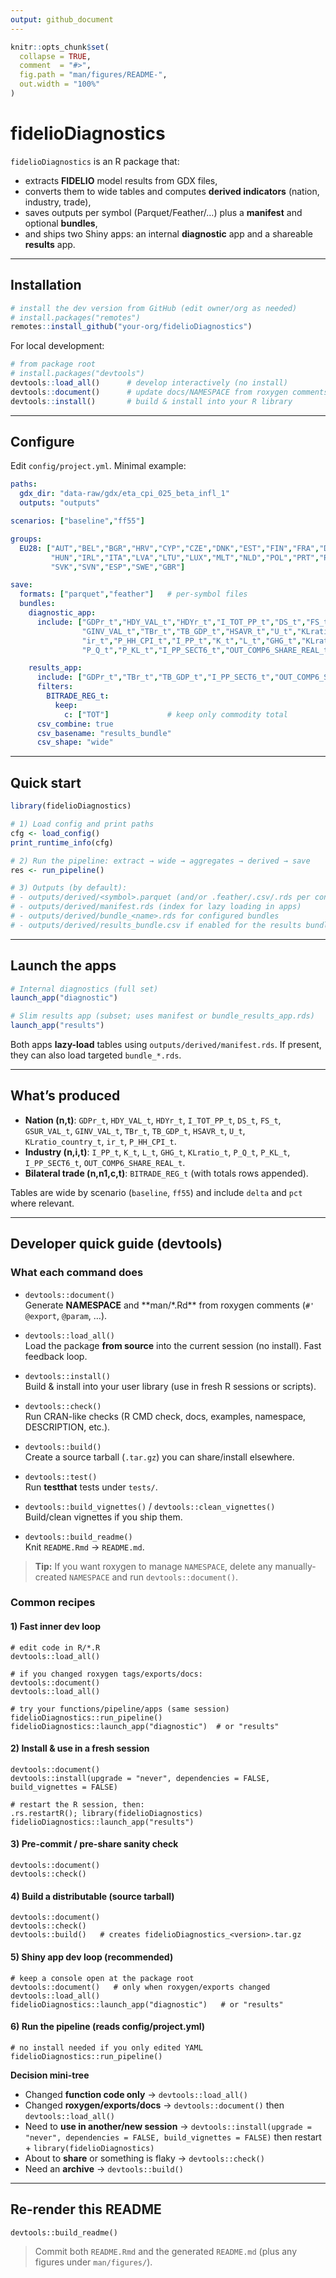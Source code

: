 ```yaml
---
output: github_document
---
```


<!-- README.md is generated from README.Rmd. Please edit that file -->

```r
knitr::opts_chunk$set(
  collapse = TRUE,
  comment  = "#>",
  fig.path = "man/figures/README-",
  out.width = "100%"
)
```

# fidelioDiagnostics

`fidelioDiagnostics` is an R package that:

- extracts **FIDELIO** model results from GDX files,
- converts them to wide tables and computes **derived indicators** (nation, industry, trade),
- saves outputs per symbol (Parquet/Feather/…) plus a **manifest** and optional **bundles**,
- and ships two Shiny apps: an internal **diagnostic** app and a shareable **results** app.

---

## Installation

```r
# install the dev version from GitHub (edit owner/org as needed)
# install.packages("remotes")
remotes::install_github("your-org/fidelioDiagnostics")
```

For local development:

```r
# from package root
# install.packages("devtools")
devtools::load_all()      # develop interactively (no install)
devtools::document()      # update docs/NAMESPACE from roxygen comments
devtools::install()       # build & install into your R library
```

---

## Configure

Edit `config/project.yml`. Minimal example:

```yaml
paths:
  gdx_dir: "data-raw/gdx/eta_cpi_025_beta_infl_1"
  outputs: "outputs"

scenarios: ["baseline","ff55"]

groups:
  EU28: ["AUT","BEL","BGR","HRV","CYP","CZE","DNK","EST","FIN","FRA","DEU","GRC",
         "HUN","IRL","ITA","LVA","LTU","LUX","MLT","NLD","POL","PRT","ROU",
         "SVK","SVN","ESP","SWE","GBR"]

save:
  formats: ["parquet","feather"]   # per-symbol files
  bundles:
    diagnostic_app:
      include: ["GDPr_t","HDY_VAL_t","HDYr_t","I_TOT_PP_t","DS_t","FS_t","GSUR_VAL_t",
                "GINV_VAL_t","TBr_t","TB_GDP_t","HSAVR_t","U_t","KLratio_country_t",
                "ir_t","P_HH_CPI_t","I_PP_t","K_t","L_t","GHG_t","KLratio_t",
                "P_Q_t","P_KL_t","I_PP_SECT6_t","OUT_COMP6_SHARE_REAL_t","BITRADE_REG_t"]

    results_app:
      include: ["GDPr_t","TBr_t","TB_GDP_t","I_PP_SECT6_t","OUT_COMP6_SHARE_REAL_t","BITRADE_REG_t"]
      filters:
        BITRADE_REG_t:
          keep:
            c: ["TOT"]             # keep only commodity total
      csv_combine: true
      csv_basename: "results_bundle"
      csv_shape: "wide"
```

---

## Quick start

```r
library(fidelioDiagnostics)

# 1) Load config and print paths
cfg <- load_config()
print_runtime_info(cfg)

# 2) Run the pipeline: extract → wide → aggregates → derived → save
res <- run_pipeline()

# 3) Outputs (by default):
# - outputs/derived/<symbol>.parquet (and/or .feather/.csv/.rds per config)
# - outputs/derived/manifest.rds (index for lazy loading in apps)
# - outputs/derived/bundle_<name>.rds for configured bundles
# - outputs/derived/results_bundle.csv if enabled for the results bundle
```

---

## Launch the apps

```r
# Internal diagnostics (full set)
launch_app("diagnostic")

# Slim results app (subset; uses manifest or bundle_results_app.rds)
launch_app("results")
```

Both apps **lazy-load** tables using `outputs/derived/manifest.rds`. If present, they can also load targeted `bundle_*.rds`.

---

## What’s produced

- **Nation (n,t)**: `GDPr_t`, `HDY_VAL_t`, `HDYr_t`, `I_TOT_PP_t`, `DS_t`, `FS_t`,
  `GSUR_VAL_t`, `GINV_VAL_t`, `TBr_t`, `TB_GDP_t`, `HSAVR_t`, `U_t`,
  `KLratio_country_t`, `ir_t`, `P_HH_CPI_t`.
- **Industry (n,i,t)**: `I_PP_t`, `K_t`, `L_t`, `GHG_t`, `KLratio_t`, `P_Q_t`,
  `P_KL_t`, `I_PP_SECT6_t`, `OUT_COMP6_SHARE_REAL_t`.
- **Bilateral trade (n,n1,c,t)**: `BITRADE_REG_t` (with totals rows appended).

Tables are wide by scenario (`baseline`, `ff55`) and include `delta` and `pct` where relevant.

---

## Developer quick guide (devtools)

### What each command does

- `devtools::document()`  
  Generate **NAMESPACE** and **man/*.Rd** from roxygen comments (`#' @export`, `@param`, …).

- `devtools::load_all()`  
  Load the package **from source** into the current session (no install). Fast feedback loop.

- `devtools::install()`  
  Build & install into your user library (use in fresh R sessions or scripts).

- `devtools::check()`  
  Run CRAN-like checks (R CMD check, docs, examples, namespace, DESCRIPTION, etc.).

- `devtools::build()`  
  Create a source tarball (`.tar.gz`) you can share/install elsewhere.

- `devtools::test()`  
  Run **testthat** tests under `tests/`.

- `devtools::build_vignettes()` / `devtools::clean_vignettes()`  
  Build/clean vignettes if you ship them.

- `devtools::build_readme()`  
  Knit `README.Rmd` → `README.md`.

> **Tip:** If you want roxygen to manage `NAMESPACE`, delete any manually-created `NAMESPACE` and run `devtools::document()`.

### Common recipes

#### 1) Fast inner dev loop

    # edit code in R/*.R
    devtools::load_all()

    # if you changed roxygen tags/exports/docs:
    devtools::document()
    devtools::load_all()

    # try your functions/pipeline/apps (same session)
    fidelioDiagnostics::run_pipeline()
    fidelioDiagnostics::launch_app("diagnostic")  # or "results"

#### 2) Install & use in a fresh session

    devtools::document()
    devtools::install(upgrade = "never", dependencies = FALSE, build_vignettes = FALSE)

    # restart the R session, then:
    .rs.restartR(); library(fidelioDiagnostics)
    fidelioDiagnostics::launch_app("results")

#### 3) Pre-commit / pre-share sanity check

    devtools::document()
    devtools::check()

#### 4) Build a distributable (source tarball)

    devtools::document()
    devtools::check()
    devtools::build()   # creates fidelioDiagnostics_<version>.tar.gz

#### 5) Shiny app dev loop (recommended)

    # keep a console open at the package root
    devtools::document()   # only when roxygen/exports changed
    devtools::load_all()
    fidelioDiagnostics::launch_app("diagnostic")   # or "results"

#### 6) Run the pipeline (reads config/project.yml)

    # no install needed if you only edited YAML
    fidelioDiagnostics::run_pipeline()

**Decision mini-tree**

- Changed **function code only** → `devtools::load_all()`
- Changed **roxygen/exports/docs** → `devtools::document()` then `devtools::load_all()`
- Need to **use in another/new session** → `devtools::install(upgrade = "never", dependencies = FALSE, build_vignettes = FALSE)` then restart + `library(fidelioDiagnostics)`
- About to **share** or something is flaky → `devtools::check()`
- Need an **archive** → `devtools::build()`

---

## Re-render this README

    devtools::build_readme()

> Commit both `README.Rmd` and the generated `README.md` (plus any figures under `man/figures/`).
